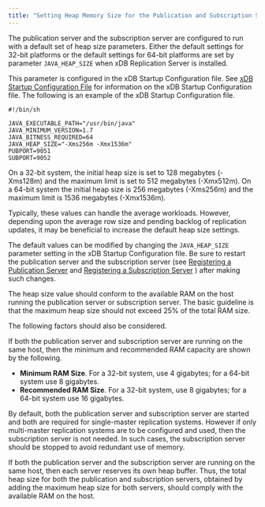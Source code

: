 ```yaml
---
title: "Setting Heap Memory Size for the Publication and Subscription Servers"
---
```


<div id="setting_heap_size_for_pub_and_sub" class="registered_link"></div>


The publication server and the subscription server are configured to run with a default set of heap size parameters. Either the default settings for 32-bit platforms or the default settings for 64-bit platforms are set by parameter `JAVA_HEAP_SIZE` when xDB Replication Server is installed.

This parameter is configured in the xDB Startup Configuration file. See [xDB Startup Configuration File](../../02_overview/03_replication_server_components_and_architecture/#xdb_startup_conf_file) for information on the xDB Startup Configuration file. The following is an example of the xDB Startup Configuration file.

``` text
#!/bin/sh

JAVA_EXECUTABLE_PATH="/usr/bin/java"
JAVA_MINIMUM_VERSION=1.7
JAVA_BITNESS_REQUIRED=64
JAVA_HEAP_SIZE="-Xms256m -Xmx1536m"
PUBPORT=9051
SUBPORT=9052
```

On a 32-bit system, the initial heap size is set to 128 megabytes (-Xms128m) and the maximum limit is set to 512 megabytes (-Xmx512m). On a 64-bit system the initial heap size is 256 megabytes (-Xms256m) and the maximum limit is 1536 megabytes (-Xmx1536m).

Typically, these values can handle the average workloads. However, depending upon the average row size and pending backlog of replication updates, it may be beneficial to increase the default heap size settings.

The default values can be modified by changing the `JAVA_HEAP_SIZE` parameter setting in the xDB Startup Configuration file. Be sure to restart the publication server and the subscription server (see [Registering a Publication Server](../../05_smr_operation/02_creating_publication/#registering_publication_server) and [Registering a Subscription Server](../../05_smr_operation/03_creating_subscription/#registering_subscription_server) ) after making such changes.

The heap size value should conform to the available RAM on the host running the publication server or subscription server. The basic guideline is that the maximum heap size should not exceed 25% of the total RAM size.

The following factors should also be considered.

If both the publication server and subscription server are running on the same host, then the minimum and recommended RAM capacity are shown by the following.

-   **Minimum RAM Size**. For a 32-bit system, use 4 gigabytes; for a 64-bit system use 8 gigabytes.
-   **Recommended RAM Size**. For a 32-bit system, use 8 gigabytes; for a 64-bit system use 16 gigabytes.

By default, both the publication server and subscription server are started and both are required for single-master replication systems. However if only multi-master replication systems are to be configured and used, then the subscription server is not needed. In such cases, the subscription server should be stopped to avoid redundant use of memory.

If both the publication server and the subscription server are running on the same host, then each server reserves its own heap buffer. Thus, the total heap size for both the publication and subscription servers, obtained by adding the maximum heap size for both servers, should comply with the available RAM on the host.
